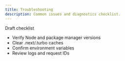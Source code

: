 ```yaml
---
title: Troubleshooting
description: Common issues and diagnostics checklist.
---
```


Draft checklist
- Verify Node and package manager versions
- Clear .next/.turbo caches
- Confirm environment variables
- Review logs and request IDs
